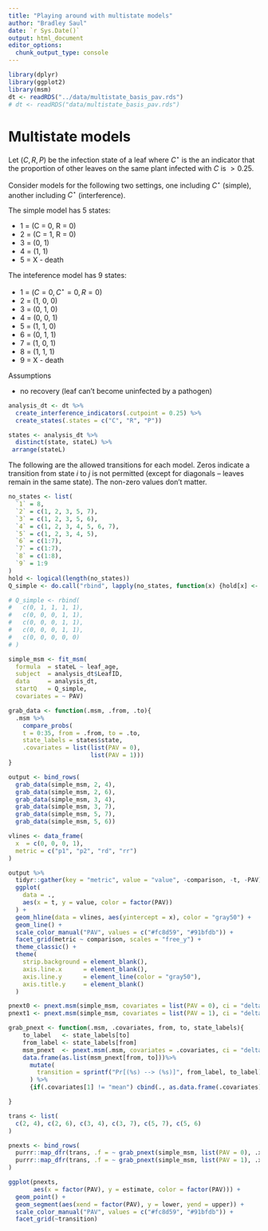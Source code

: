 ```yaml
---
title: "Playing around with multistate models"
author: "Bradley Saul"
date: `r Sys.Date()`
output: html_document
editor_options: 
  chunk_output_type: console
---
```


```r
library(dplyr)
library(ggplot2)
library(msm)
dt <- readRDS("../data/multistate_basis_pav.rds")
# dt <- readRDS("data/multistate_basis_pav.rds")
```


# Multistate models

Let $(C, R, P)$ be the infection state of a leaf where $C^{\star}$ is the an indicator that the proportion of other leaves on the same plant infected with $C$ is $>0.25$.

Consider models for the following two settings, one including $C^{\star}$ (simple), another including $C^{\star}$ (interference).

The simple model has 5 states:

* 1 = (C = 0, R = 0)
* 2 = (C = 1, R = 0)
* 3 = (0, 1)
* 4 = (1, 1)
* 5 = X - death


The inteference model has 9 states:

* 1 = $(C = 0, C^{\star} = 0, R = 0)$
* 2 = (1, 0, 0)
* 3 = (0, 1, 0)
* 4 = (0, 0, 1)
* 5 = (1, 1, 0)
* 6 = (0, 1, 1)
* 7 = (1, 0, 1)
* 8 = (1, 1, 1)
* 9 = X - death


Assumptions

* no recovery (leaf can't become uninfected by a pathogen)


```r
analysis_dt <- dt %>%
  create_interference_indicators(.cutpoint = 0.25) %>%
  create_states(.states = c("C", "R", "P"))

states <- analysis_dt %>%
  distinct(state, stateL) %>%
 arrange(stateL)
```


The following are the allowed transitions for each model. Zeros indicate a transition from state $i$ to $j$ is not permitted (except for diagonals -- leaves remain in the same state). The non-zero values don't matter.

```r
no_states <- list(
  `1` = 8,
  `2` = c(1, 2, 3, 5, 7),
  `3` = c(1, 2, 3, 5, 6),
  `4` = c(1, 2, 3, 4, 5, 6, 7),
  `5` = c(1, 2, 3, 4, 5),
  `6` = c(1:7),
  `7` = c(1:7),
  `8` = c(1:8),
  `9` = 1:9
)
hold <- logical(length(no_states))
Q_simple <- do.call("rbind", lapply(no_states, function(x) {hold[x] <- TRUE; !hold})) * 1L

# Q_simple <- rbind(
#   c(0, 1, 1, 1, 1),
#   c(0, 0, 0, 1, 1),
#   c(0, 0, 0, 1, 1),
#   c(0, 0, 0, 1, 1),
#   c(0, 0, 0, 0, 0)
# )
```

```r
simple_msm <- fit_msm(
  formula  = stateL ~ leaf_age,
  subject  = analysis_dt$LeafID,
  data     = analysis_dt,
  startQ   = Q_simple,
  covariates = ~ PAV)
```

```r
grab_data <- function(.msm, .from, .to){
  .msm %>%
    compare_probs(
    t = 0:35, from = .from, to = .to,
    state_labels = states$state,
    .covariates = list(list(PAV = 0),
                       list(PAV = 1)))
}

output <- bind_rows(
  grab_data(simple_msm, 2, 4),
  grab_data(simple_msm, 2, 6),
  grab_data(simple_msm, 3, 4),
  grab_data(simple_msm, 3, 7),
  grab_data(simple_msm, 5, 7),
  grab_data(simple_msm, 5, 6))
```


```r
vlines <- data_frame(
  x  = c(0, 0, 0, 1),
  metric = c("p1", "p2", "rd", "rr")
)

output %>% 
  tidyr::gather(key = "metric", value = "value", -comparison, -t, -PAV) %>%
  ggplot(
    data = .,
    aes(x = t, y = value, color = factor(PAV))
  ) + 
  geom_hline(data = vlines, aes(yintercept = x), color = "gray50") + 
  geom_line() + 
  scale_color_manual("PAV", values = c("#fc8d59", "#91bfdb")) + 
  facet_grid(metric ~ comparison, scales = "free_y") +
  theme_classic() +
  theme(
    strip.background = element_blank(),
    axis.line.x      = element_blank(),
    axis.line.y      = element_line(color = "gray50"),
    axis.title.y     = element_blank() 
  )
```

```r
pnext0 <- pnext.msm(simple_msm, covariates = list(PAV = 0), ci = "delta")
pnext1 <- pnext.msm(simple_msm, covariates = list(PAV = 1), ci = "delta")

grab_pnext <- function(.msm, .covariates, from, to, state_labels){
    to_label   <- state_labels[to]
    from_label <- state_labels[from]
    msm_pnext  <- pnext.msm(.msm, covariates = .covariates, ci = "delta")
    data.frame(as.list(msm_pnext[from, to]))%>%
      mutate(   
        transition = sprintf("Pr[(%s) --> (%s)]", from_label, to_label),
      ) %>%
      {if(.covariates[1] != "mean") cbind(., as.data.frame(.covariates)) else . }

}

trans <- list(
  c(2, 4), c(2, 6), c(3, 4), c(3, 7), c(5, 7), c(5, 6)
)

pnexts <- bind_rows(
  purrr::map_dfr(trans, .f = ~ grab_pnext(simple_msm, list(PAV = 0), .x[1], .x[2], states$state)),
  purrr::map_dfr(trans, .f = ~ grab_pnext(simple_msm, list(PAV = 1), .x[1], .x[2], states$state))
)
```

```r
ggplot(pnexts,
       aes(x = factor(PAV), y = estimate, color = factor(PAV))) + 
  geom_point() + 
  geom_segment(aes(xend = factor(PAV), y = lower, yend = upper)) + 
  scale_color_manual("PAV", values = c("#fc8d59", "#91bfdb")) + 
  facet_grid(~transition)
```

